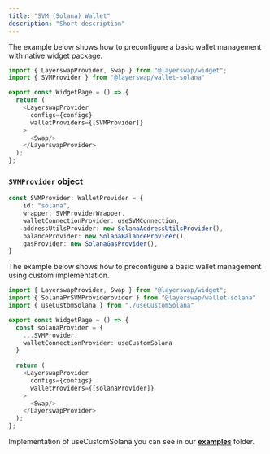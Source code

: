 ```yaml
---
title: "SVM (Solana) Wallet"
description: "Short description"
---
```



The example below shows how to preconfigure a basic wallet management with native widget package.

```typescript  theme={"system"}
import { LayerswapProvider, Swap } from "@layerswap/widget";
import { SVMProvider } from "@layerswap/wallet-solana"

export const WidgetPage = () => {
  return (
    <LayerswapProvider 
      configs={configs}
      walletProviders={[SVMProvider]}
    >
      <Swap/>
    </LayerswapProvider>
  );
};
```

### `SVMProvider` object

```TypeScript  theme={"system"}
const SVMProvider: WalletProvider = {
    id: "solana",
    wrapper: SVMProviderWrapper,
    walletConnectionProvider: useSVMConnection,
    addressUtilsProvider: new SolanaAddressUtilsProvider(),
    balanceProvider: new SolanaBalanceProvider(),
    gasProvider: new SolanaGasProvider(),
}
```

The example below shows how to preconfigure a basic wallet management using custom implementation.

```typescript  theme={"system"}
import { LayerswapProvider, Swap } from "@layerswap/widget";
import { SolanaPrSVMProviderovider } from "@layerswap/wallet-solana"
import { useCustomSolana } from "./useCustomSolana"

export const WidgetPage = () => {
  const solanaProvider = {
    ...SVMProvider,
    walletConnectionProvider: useCustomSolana
  }
  
  return (
    <LayerswapProvider 
      configs={configs}
      walletProviders={[solanaProvider]}
    >
      <Swap/>
    </LayerswapProvider>
  );
};
```

Implementation of useCustomSolana you can see in our [**examples**](https://github.com/layerswap/layerswapapp/tree/dev-monorepo/examples) folder.

